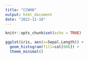 ```yaml
---
title: "CCWH6"
output: html_document
date: "2022-11-18"
---
```


```r
knitr::opts_chunk$set(echo = TRUE)
```

```r
ggplot(iris, aes(x=Sepal.Length)) +
  geom_histogram(fill=col[606]) +
  theme_minimal()
```

